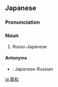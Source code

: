 ==Japanese==
{{ja-kanjitab|ろ|わ|yomi=on}}

===Pronunciation===
{{ja-pron|ろわ|y=on}}

===Noun===
{{ja-noun|ろわ}}

# Russo-Japanese

====Antonyms====
* {{ja-r|和露|わろ}}: Japanese-Russian

[[ja:露和]]
